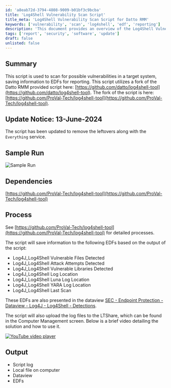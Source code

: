 ```yaml
---
id: 'a8eab72d-3794-4808-9009-b01bf3c9bcba'
title: 'Log4Shell Vulnerability Scan Script'
title_meta: 'Log4Shell Vulnerability Scan Script for Datto RMM'
keywords: ['vulnerability', 'scan', 'log4shell', 'edf', 'reporting']
description: 'This document provides an overview of the Log4Shell Vulnerability Scan Script, detailing its functionality, dependencies, and the output it generates. The script is designed to identify vulnerabilities in target systems and save relevant information to EDFs for comprehensive reporting.'
tags: ['report', 'security', 'software', 'update']
draft: false
unlisted: false
---
```

## Summary

This script is used to scan for possible vulnerabilities in a target system, saving information to EDFs for reporting. This script utilizes a fork of the Datto RMM provided script here: [https://github.com/datto/log4shell-tool](https://github.com/datto/log4shell-tool). The fork of the script is here: [https://github.com/ProVal-Tech/log4shell-tool](https://github.com/ProVal-Tech/log4shell-tool).

## Update Notice: 13-June-2024

The script has been updated to remove the leftovers along with the `Everything` service.

## Sample Run

![Sample Run](../../../static/img/Log4J-(Log4Shell)-File-Scan/image_1.png)

## Dependencies

[https://github.com/ProVal-Tech/log4shell-tool](https://github.com/ProVal-Tech/log4shell-tool)

## Process

See [https://github.com/ProVal-Tech/log4shell-tool](https://github.com/ProVal-Tech/log4shell-tool) for detailed processes.

The script will save information to the following EDFs based on the output of the script:

- Log4J_Log4Shell Vulnerable Files Detected
- Log4J_Log4Shell Attack Attempts Detected
- Log4J_Log4Shell Vulnerable Libraries Detected
- Log4J_Log4Shell Log Location
- Log4J_Log4Shell Luna Log Location
- Log4J_Log4Shell YARA Log Location
- Log4J_Log4Shell Last Scan

These EDFs are also presented in the dataview [SEC - Endpoint Protection - Dataview - Log4J - Log4Shell - Detections](https://proval.itglue.com/DOC-5078775-8886309).

The script will also upload the log files to the LTShare, which can be found in the Computer Management screen. Below is a brief video detailing the solution and how to use it.

[![YouTube video player](https://img.youtube.com/vi/nkdglT01hA8/0.jpg)](https://www.youtube.com/embed/nkdglT01hA8)

## Output

- Script log
- Local file on computer
- Dataview
- EDFs












